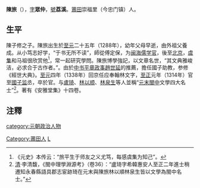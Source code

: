 '''陳旅'''（{{bd|1288年||1343年}}），[[表字|字]]'''眾仲'''，[[號|號]]'''荔溪'''。[[莆田|莆田]]崇福里（今忠门镇）人。 

==生平==
陳子修之子。陳旅出生於[[至元_(忽必烈)|至元]]二十五年（1288年），幼年父母早逝，由外祖父養成。从小笃志好学，“于书无所不读”，師從傅定保，为[[闽海|闽海]][[儒学官|儒学官]]，後至[[元大都|北京]]，[[虞集|虞集]]和马祖很欣赏他<ref>《元史》本传云：“旅平生于师友之义尤笃，每感虞集为知己”。</ref>，常一起研究學問。陳旅博學強記，以文章名世，“其文典雅峻洁，必求合于古作者。”。由於[[同中書門下平章事|中书平章政事]][[趙世延|趙世延]]的推薦，擔任國子助教，参修《經世大典》。[[至元_(元顺帝)|至元]]四年（1338年）回京任应奉翰林文字，[[至正|至正]]元年（1314年）官至[[北京國子監|國子监]]丞，卒於官。与[[盧琦|盧琦]]、[[林以顺|林以顺]]、[[林泉生|林泉生]]等人並稱“[[元末|元末]][[閩中|閩中]]文學四大名士”<ref>[[清|清]]·李清馥，《閩中理學淵源考》（卷36）：“盧琦字希韓惠安人至正二年進士稍遷知永春縣語具郡志宦跡琦在元末與陳旅林以順林泉生皆以文學為閩中名士。” </ref>。著有《安雅堂集》十四卷。

==注釋==
{{reflist}}

{{並稱|元末閩中文學四大名士|[[盧琦|盧琦]] - [[陳旅|陳旅]] - [[林以順|林以順]]- [[林泉生|林泉生]]}}

{{DEFAULTSORT:Chen陳}}

[[category:元朝政治人物|category:元朝政治人物]]
[[Category:莆田人|Category:莆田人]]
[[Category:陈姓|L]]